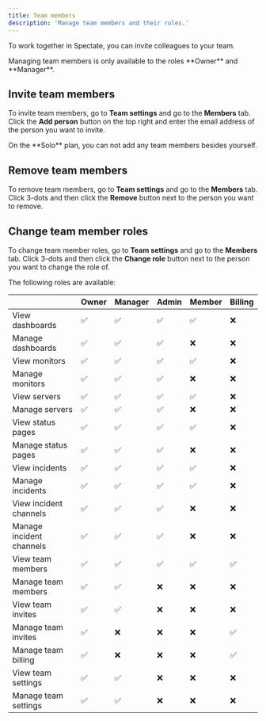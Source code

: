 ```yaml
---
title: Team members
description: 'Manage team members and their roles.'
---
```


To work together in Spectate, you can invite colleagues to your team.

<Info>
Managing team members is only available to the roles **Owner** and **Manager**.
</Info>

## Invite team members

To invite team members, go to **Team settings** and go to the **Members** tab. Click the **Add person** button on the top right and enter the email address of the person you want to invite.

<Note>
On the **Solo** plan, you can not add any team members besides yourself.
</Note>

## Remove team members

To remove team members, go to **Team settings** and go to the **Members** tab. Click 3-dots and then click the **Remove** button next to the person you want to remove.

## Change team member roles

To change team member roles, go to **Team settings** and go to the **Members** tab. Click 3-dots and then click the **Change role** button next to the person you want to change the role of.

The following roles are available:

|                           | Owner   | Manager   | Admin   | Member   | Billing   |
|---------------------------|---------|-----------|---------|----------|-----------|
| View dashboards           | ✅       | ✅         | ✅       | ✅        | ❌         |
| Manage dashboards         | ✅       | ✅         | ✅       | ❌        | ❌         |
| View monitors             | ✅       | ✅         | ✅       | ✅        | ❌         |
| Manage monitors           | ✅       | ✅         | ✅       | ❌        | ❌         |
| View servers              | ✅       | ✅         | ✅       | ✅        | ❌         |
| Manage servers            | ✅       | ✅         | ✅       | ❌        | ❌         |
| View status pages         | ✅       | ✅         | ✅       | ✅        | ❌         |
| Manage status pages       | ✅       | ✅         | ✅       | ❌        | ❌         |
| View incidents            | ✅       | ✅         | ✅       | ✅        | ❌         |
| Manage incidents          | ✅       | ✅         | ✅       | ✅        | ❌         |
| View incident channels    | ✅       | ✅         | ✅       | ❌        | ❌         |
| Manage incident channels  | ✅       | ✅         | ✅       | ❌        | ❌         |
| View team members         | ✅       | ✅         | ✅       | ✅        | ✅         |
| Manage team members       | ✅       | ✅         | ❌       | ❌        | ❌         |
| View team invites         | ✅       | ✅         | ❌       | ❌        | ❌         |
| Manage team invites       | ✅       | ❌         | ❌       | ❌        | ✅         |
| Manage team billing       | ✅       | ❌         | ❌       | ❌        | ✅         |
| View team settings        | ✅       | ✅         | ❌       | ❌        | ❌         |
| Manage team settings      | ✅       | ✅         | ❌       | ❌        | ❌         |

